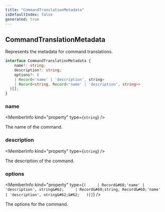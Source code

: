 ```yaml
---
title: "CommandTranslationMetadata"
isDefaultIndex: false
generated: true
---
```



<!-- This file was generated from the CommandKit source. Do not modify. Instead, re-run the "docgen" script -->


## CommandTranslationMetadata

<GenerationInfo sourceFile="packages/i18n/src/types.ts" sourceLine="6" packageName="@commandkit/i18n" />

Represents the metadata for command translations.

```ts title="Signature"
interface CommandTranslationMetadata {
    name?: string;
    description?: string;
    options?: (
    | Record<'name' | 'description', string>
    | Record<string, Record<'name' | 'description', string>>
  )[];
}
```

<div className="members-wrapper">

### name

<MemberInfo kind="property" type={`string`}   />

The name of the command.
### description

<MemberInfo kind="property" type={`string`}   />

The description of the command.
### options

<MemberInfo kind="property" type={`(     | Record&#60;'name' | 'description', string&#62;     | Record&#60;string, Record&#60;'name' | 'description', string&#62;&#62;   )[]`}   />

The options for the command.


</div>
